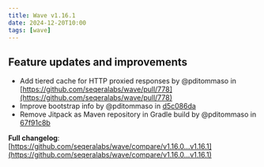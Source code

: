 ```yaml
---
title: Wave v1.16.1
date: 2024-12-20T10:00
tags: [wave]
---
```


## Feature updates and improvements

* Add tiered cache for HTTP proxied responses by @pditommaso in [https://github.com/seqeralabs/wave/pull/778](https://github.com/seqeralabs/wave/pull/778)
* Improve bootstrap info by @pditommaso in [d5c086da](https://github.com/seqeralabs/wave/commit/d5c086dac3a41b1a3a4260ae84f980e58b579ace)
* Remove Jitpack as Maven repository in Gradle build by @pditommaso in [67f91c8b](https://github.com/seqeralabs/wave/commit/67f91c8b2ba7611eccf55cf45da5256e0465c59e)

**Full changelog**: [https://github.com/seqeralabs/wave/compare/v1.16.0...v1.16.1](https://github.com/seqeralabs/wave/compare/v1.16.0...v1.16.1)
